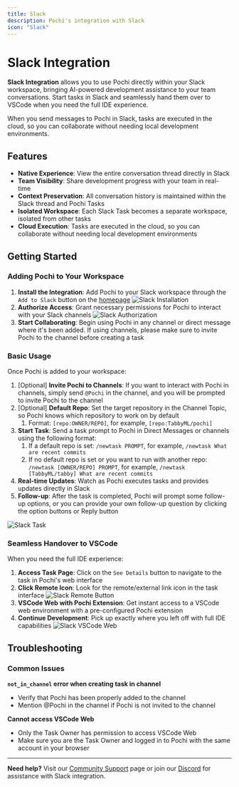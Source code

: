 ```yaml
---
title: Slack
description: Pochi's integration with Slack
icon: "Slack"
---
```


# Slack Integration

**Slack Integration** allows you to use Pochi directly within your Slack workspace, bringing AI-powered development assistance to your team conversations. Start tasks in Slack and seamlessly hand them over to VSCode when you need the full IDE experience.

<Callout type="info" title="Cloud Execution">
  When you send messages to Pochi in Slack, tasks are executed in the cloud, so you can collaborate without needing local development environments.
</Callout>

## Features

- **Native Experience**: View the entire conversation thread directly in Slack
- **Team Visibility**: Share development progress with your team in real-time
- **Context Preservation**: All conversation history is maintained within the Slack thread and Pochi Tasks
- **Isolated Workspace**: Each Slack Task becomes a separate workspace, isolated from other tasks
- **Cloud Execution**: Tasks are executed in the cloud, so you can collaborate without needing local development environments

## Getting Started

### Adding Pochi to Your Workspace

1. **Install the Integration**: Add Pochi to your Slack workspace through the `Add to Slack` button on the [homepage](https://app.getpochi.com/home)
   ![Slack Installation](../assets/images/slack-install-home.png)
2. **Authorize Access**: Grant necessary permissions for Pochi to interact with your Slack channels
   ![Slack Authorization](../assets/images/slack-authorize.png)
3. **Start Collaborating**: Begin using Pochi in any channel or direct message where it's been added. If using channels, please make sure to invite Pochi to the channel before creating a task

### Basic Usage

Once Pochi is added to your workspace:

1. [Optional] **Invite Pochi to Channels**: If you want to interact with Pochi in channels, simply send `@Pochi` in the channel, and you will be prompted to invite Pochi to the channel
2. [Optional] **Default Repo**: Set the target repository in the Channel Topic, so Pochi knows which repository to work on by default
   1. Format: `[repo:OWNER/REPO]`, for example, `[repo:TabbyML/pochi]`
3. **Start Task**: Send a task prompt to Pochi in Direct Messages or channels using the following format:
   1. If a default repo is set: `/newtask PROMPT`, for example, `/newtask What are recent commits`
   2. If no default repo is set or you want to run with another repo: `/newtask [OWNER/REPO] PROMPT`, for example, `/newtask [TabbyML/tabby] What are recent commits`
4. **Real-time Updates**: Watch as Pochi executes tasks and provides updates directly in Slack
5. **Follow-up**: After the task is completed, Pochi will prompt some follow-up options, or you can provide your own follow-up question by clicking the option buttons or Reply button

![Slack Task](../assets/images/slack-task.png)

### Seamless Handover to VSCode

When you need the full IDE experience:

1. **Access Task Page**: Click on the `See Details` button to navigate to the task in Pochi's web interface
2. **Click Remote Icon**: Look for the remote/external link icon in the task interface
   ![Slack Remote Button](../assets/images/slack-remote-button.png)
3. **VSCode Web with Pochi Extension**: Get instant access to a VSCode web environment with a pre-configured Pochi extension
4. **Continue Development**: Pick up exactly where you left off with full IDE capabilities
   ![Slack VSCode Web](../assets/images/slack-vscode-web.png)

## Troubleshooting

### Common Issues

**`not_in_channel` error when creating task in channel**
- Verify that Pochi has been properly added to the channel
- Mention @Pochi in the channel if Pochi is not invited to the channel

**Cannot access VSCode Web**
- Only the Task Owner has permission to access VSCode Web
- Make sure you are the Task Owner and logged in to Pochi with the same account in your browser

---

**Need help?** Visit our [Community Support](/community-support) page or join our [Discord](https://getpochi.com/discord) for assistance with Slack integration.
